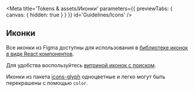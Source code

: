 
<Meta
    title='Tokens & assets/Иконки'
    parameters={{ previewTabs: { canvas: { hidden: true } } }}
    id='Guidelines/Icons'
/>

## Иконки

Все иконки из Figma доступны для использования в [библиотеке иконок в виде React компонентов](https://github.com/core-ds/icons).

Для удобства воспользуйтесь [витриной иконок с поиском](https://core-ds.github.io/icons-demo/).

Иконки из пакета [icons-glyph](https://github.com/core-ds/icons) одноцветные и легко могут быть перекрашены с помощью `color`.

